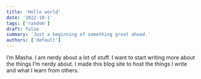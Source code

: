 ```yaml
---
title: 'Hello world'
date: '2022-10-1'
tags: ['random']
draft: false
summary: 'Just a beginning of something great ahead.'
authors: ['default']
---
```


I’m Masha. I am nerdy about a lot of stuff. I want to start writing more about the things I’m nerdy about. I made this blog site to host the things I write and what I learn from others.

